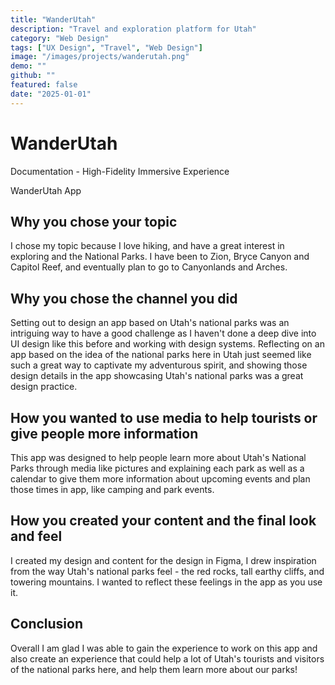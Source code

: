 ```yaml
---
title: "WanderUtah"
description: "Travel and exploration platform for Utah"
category: "Web Design"
tags: ["UX Design", "Travel", "Web Design"]
image: "/images/projects/wanderutah.png"
demo: ""
github: ""
featured: false
date: "2025-01-01"
---
```


# WanderUtah

Documentation - High-Fidelity Immersive Experience

WanderUtah App

## Why you chose your topic

I chose my topic because I love hiking, and have a great interest in exploring and the National Parks. I have been to Zion, Bryce Canyon and Capitol Reef, and eventually plan to go to Canyonlands and Arches.

## Why you chose the channel you did

Setting out to design an app based on Utah's national parks was an intriguing way to have a good challenge as I haven't done a deep dive into UI design like this before and working with design systems. Reflecting on an app based on the idea of the national parks here in Utah just seemed like such a great way to captivate my adventurous spirit, and showing those design details in the app showcasing Utah's national parks was a great design practice.

## How you wanted to use media to help tourists or give people more information

This app was designed to help people learn more about Utah's National Parks through media like pictures and explaining each park as well as a calendar to give them more information about upcoming events and plan those times in app, like camping and park events.

## How you created your content and the final look and feel

I created my design and content for the design in Figma, I drew inspiration from the way Utah's national parks feel - the red rocks, tall earthy cliffs, and towering mountains. I wanted to reflect these feelings in the app as you use it.

## Conclusion

Overall I am glad I was able to gain the experience to work on this app and also create an experience that could help a lot of Utah's tourists and visitors of the national parks here, and help them learn more about our parks!
